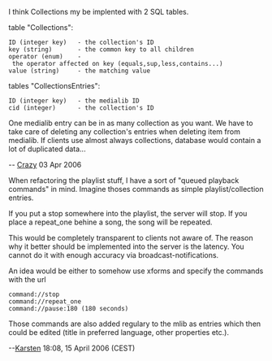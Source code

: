 I think Collections my be implented with 2 SQL tables.

table "Collections":
 ID (integer key)   - the collection's ID
 key (string)       - the common key to all children
 operator (enum)    - the operator affected on key (equals,sup,less,contains...)
 value (string)     - the matching value

tables "CollectionsEntries":
 ID (integer key)   - the medialib ID
 cid (integer)      - the collection's ID

One medialib entry can be in as many collection as you want. We have to take care of deleting any collection's entries when deleting item from medialib. If clients use almost always collections, database would contain a lot of duplicated data...

-- [[User:Crazy | Crazy]] 03 Apr 2006


When refactoring the playlist stuff, I have a sort of "queued playback commands" in mind.
Imagine thoses commands as simple playlist/collection entries.

If you put a stop somewhere into the playlist, the server will stop. If you place a repeat_one behine a song, the song will be repeated.

This would be completely transparent to clients not aware of.
The reason why it better should be implemented into the server is the latency. You cannot do it with enough accuracy via broadcast-notifications.

An idea would be either to somehow use xforms and specify the commands with the url
 command://stop
 command://repeat_one
 command://pause:180 (180 seconds)

Those commands are also added regulary to the mlib as entries which then could be edited (title in preferred language, other properties etc.).

--[[User:Karsten|Karsten]] 18:08, 15 April 2006 (CEST)